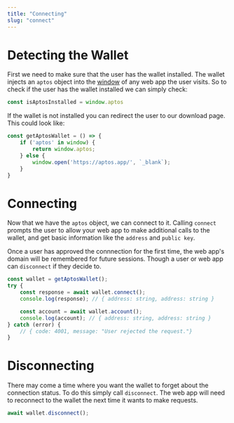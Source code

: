 ```yaml
---
title: "Connecting"
slug: "connect"
---
```


# Detecting the Wallet

First we need to make sure that the user has the wallet installed. The wallet injects an `aptos` object into the [window](https://developer.mozilla.org/en-US/docs/Web/API/Window) of any web app the user visits. So to check if the user has the wallet installed we can simply check:

```typescript
const isAptosInstalled = window.aptos
```

If the wallet is not installed you can redirect the user to our download page. This could look like:
```typescript
const getAptosWallet = () => {
    if ('aptos' in window) {
        return window.aptos;
    } else {
        window.open('https://aptos.app/', `_blank`);
    }
}
```

# Connecting
Now that we have the `aptos` object, we can connect to it. Calling `connect` prompts the user to allow your web app to make additional calls to the wallet, and get basic information like the `address` and `public key`.

Once a user has approved the connnection for the first time, the web app's domain will be remembered for future sessions. Though a user or web app can `disconnect` if they decide to.

```typescript
const wallet = getAptosWallet();
try {
    const response = await wallet.connect();
    console.log(response); // { address: string, address: string }

    const account = await wallet.account();
    console.log(account); // { address: string, address: string }
} catch (error) {
    // { code: 4001, message: "User rejected the request."}
}
```

# Disconnecting
There may come a time where you want the wallet to forget about the connection status. To do this simply call `disconnect`. The web app will need to reconnect to the wallet the next time it wants to make requests.

```typescript
await wallet.disconnect();
```
